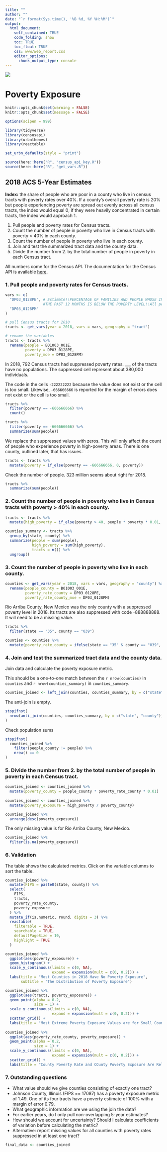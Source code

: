 ```yaml
---
title: ""
author: ""
date: "`r format(Sys.time(), '%B %d, %Y %H:%M')`"
output:
  html_document:
    self_contained: TRUE
    code_folding: show
    toc: TRUE
    toc_float: TRUE
    css: www/web_report.css
    editor_options:
      chunk_output_type: console
---
```


<style>
@import url('https://fonts.googleapis.com/css?family=Lato&display=swap');
</style>

<link rel="stylesheet" href="//fonts.googleapis.com/css?family=Lato" />

![](www/images/urban-institute-logo.png)

# Poverty Exposure

```r
knitr::opts_chunk$set(warning = FALSE)
knitr::opts_chunk$set(message = FALSE)
```

```r
options(scipen = 999)

library(tidyverse)
library(censusapi)
library(urbnthemes)
library(reactable)

set_urbn_defaults(style = "print")

source(here::here("R", "census_api_key.R"))
source(here::here("R", "get_vars.R"))
```

## 2018 ACS 5-Year  Estimates

**Index:** the share of people who are poor in a county who live in census tracts with poverty rates over 40%. If a county's overall poverty rate is 20% but people experiencing poverty are spread out evenly across all census tracts, the index would equal 0; if they were heavily concentrated in certain tracts, the index would approach 1. 

1. Pull people and poverty rates for Census tracts. 
2. Count the number of people in poverty who live in Census tracts with poverty > 40% in each county. 
3. Count the number of people in poverty who live in each county. 
4. Join and test the summarized tract data and the county data.
5. Divide the number from 2. by the total number of people in poverty in each Census tract. 

All numbers come for the Census API. The documentation for the Census API is available [here](https://api.census.gov/data/2018/acs/acs5/profile/variables.html).

### 1. Pull people and poverty rates for Census tracts. 

```r
vars <- c(
  "DP03_0128PE", # Estimate!!PERCENTAGE OF FAMILIES AND PEOPLE WHOSE INCOME IN 
                 #THE PAST 12 MONTHS IS BELOW THE POVERTY LEVEL!!All people
  "DP03_0128PM"
)

# pull Census tracts for 2018
tracts <- get_vars(year = 2018, vars = vars, geography = "tract")

# rename the variables
tracts <- tracts %>%
  rename(people = B01003_001E,
         poverty = DP03_0128PE,
         poverty_moe = DP03_0128PM)
```

In 2018, 792 Census tracts had suppressed poverty rates. ___ of the tracts have no populations. The suppressed cell represent about 380,000 individuals.

The code in the cells `-222222222` because the value does not exist or the cell is too small. Likewise, `-666666666` is reported for the margin of errors does not exist or the cell is too small. 

```r
tracts %>%
  filter(poverty == -666666666) %>%
  count()

tracts %>%
  filter(poverty == -666666666) %>%
  summarize(sum(people))
```

We replace the suppressed values with zeros. This will only affect the count of people who experience poverty in high-poverty areas. There is one county, outlined later, that has issues. 

```r
tracts <- tracts %>%
  mutate(poverty = if_else(poverty == -666666666, 0, poverty))
```

Check the number of people. 323 million seems about right for 2018. 

```r
tracts %>%
  summarize(sum(people))
```

### 2. Count the number of people in poverty who live in Census tracts with poverty > 40% in each county. 

```r
tracts <- tracts %>%
  mutate(high_poverty = if_else(poverty > 40, people * poverty * 0.01, 0))

counties_summary <- tracts %>%
  group_by(state, county) %>%
  summarize(people = sum(people), 
            high_poverty = sum(high_poverty),
            tracts = n()) %>%
  ungroup()
```

### 3. Count the number of people in poverty who live in each county. 

```r
counties <- get_vars(year = 2018, vars = vars, geography = "county") %>%
  rename(people_county = B01003_001E,
         poverty_rate_county = DP03_0128PE,
         poverty_rate_county_moe = DP03_0128PM)
```

Rio Arriba County, New Mexico was the only county with a suppressed poverty level in 2018. Its tracts are also suppressed with code -888888888. It will need to be a missing value. 

```r
tracts %>%
  filter(state == "35", county == "039")

counties <- counties %>%
  mutate(poverty_rate_county = ifelse(state == "35" & county == "039", NA, poverty_rate_county))
```

### 4. Join and test the summarized tract data and the county data.

Join data and calculate the poverty exposure metric. 

This should be a one-to-one match between the `r nrow(counties)` in `counties` and `r nrow(counties_summary)` in `counties_summary`.

```r
counties_joined <- left_join(counties, counties_summary, by = c("state", "county"))
```

The anti-join is empty.

```r
stopifnot(
  nrow(anti_join(counties, counties_summary, by = c("state", "county"))) == 0
)
```

Check population sums

```r
stopifnot(
  counties_joined %>%
    filter(people_county != people) %>%
    nrow() == 0
)
```

### 5. Divide the number from 2. by the total number of people in poverty in each Census tract.

```r
counties_joined <- counties_joined %>%
  mutate(poverty_county = people_county * poverty_rate_county * 0.01) 
  
counties_joined <- counties_joined %>%
  mutate(poverty_exposure = high_poverty / poverty_county) 

counties_joined %>%
  arrange(desc(poverty_exposure))
```

The only missing value is for Rio Arriba County, New Mexico.

```r
counties_joined %>%
  filter(is.na(poverty_exposure))
```

### 6. Validation

The table shows the calculated metrics. Click on the variable columns to sort the table. 

```r
counties_joined %>%
  mutate(FIPS = paste0(state, county)) %>%
  select(
    FIPS,
    tracts,
    poverty_rate_county,
    poverty_exposure
  ) %>%
  mutate_if(is.numeric, round, digits = 3) %>%
  reactable(
    filterable = TRUE,
    searchable = TRUE,
    defaultPageSize = 10,
    highlight = TRUE
  )
```

```r
counties_joined %>%
  ggplot(aes(poverty_exposure)) +
  geom_histogram() +
  scale_y_continuous(limits = c(0, NA),
                     expand = expansion(mult = c(0, 0.2))) +
  labs(title = "Most Counties in 2018 Have No Poverty Exposure",
       subtitle = "The Distribution of Poverty Exposure")

counties_joined %>%
  ggplot(aes(tracts, poverty_exposure)) +
  geom_point(alpha = 0.2,
             size = 1) +
  scale_y_continuous(limits = c(0, NA),
                     expand = expansion(mult = c(0, 0.2))) +
  scatter_grid() +
  labs(title = "Most Extreme Poverty Exposure Values are for Small Counties")
  
counties_joined %>%
  ggplot(aes(poverty_rate_county, poverty_exposure)) +
  geom_point(alpha = 0.2,
             size = 1) +
  scale_y_continuous(limits = c(0, NA),
                     expand = expansion(mult = c(0, 0.2))) +
  scatter_grid() +
  labs(title = "County Poverty Rate and COunty Poverty Exposure Are Related")
```

### 7. Outstanding questions

* What value should we give counties consisting of exactly one tract?
* Johnson County, Illinois (FIPS == 17087) has a poverty exposure metric of 1.49. One of its four tracts have a poverty estimate of 100% with a margin of error 0.79. 
* What geographic information are we using the join the data?
* For earlier years, do I only pull non-overlapping 5-year estimates?
* How should we account for uncertainty? Should I calculate coefficients of variation before calculating the metric?
* Alternative: report missing values for all counties with poverty rates suppressed in at least one tract?

```r
final_data <- counties_joined
```
